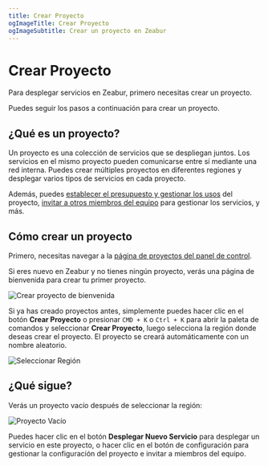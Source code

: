 ```yaml
---
title: Crear Proyecto
ogImageTitle: Crear Proyecto
ogImageSubtitle: Crear un proyecto en Zeabur
---
```


# Crear Proyecto

Para desplegar servicios en Zeabur, primero necesitas crear un proyecto.

Puedes seguir los pasos a continuación para crear un proyecto.

## ¿Qué es un proyecto?

Un proyecto es una colección de servicios que se despliegan juntos. Los servicios en el mismo proyecto pueden comunicarse entre sí mediante una red interna.
Puedes crear múltiples proyectos en diferentes regiones y desplegar varios tipos de servicios en cada proyecto.

Además, puedes [establecer el presupuesto y gestionar los usos](../manage/budget) del proyecto, [invitar a otros miembros del equipo](../manage/invite) para gestionar los servicios, y más.

## Cómo crear un proyecto

Primero, necesitas navegar a la [página de proyectos del panel de control](https://dash.zeabur.com/projects).

Si eres nuevo en Zeabur y no tienes ningún proyecto, verás una página de bienvenida para crear tu primer proyecto.

![Crear proyecto de bienvenida](/deploy/create-project/onboarding.png)

Si ya has creado proyectos antes, simplemente puedes hacer clic en el botón **Crear Proyecto** o presionar `CMD + K` o `Ctrl + K` para abrir la paleta de comandos y seleccionar **Crear Proyecto**, 
luego selecciona la región donde deseas crear el proyecto. El proyecto se creará automáticamente con un nombre aleatorio.

![Seleccionar Región](/deploy/create-project/select-region.png)

## ¿Qué sigue?

Verás un proyecto vacío después de seleccionar la región:

![Proyecto Vacío](/deploy/create-project/empty-project.png)

Puedes hacer clic en el botón **Desplegar Nuevo Servicio** para desplegar un servicio en este proyecto, o hacer clic en el botón de configuración para gestionar la configuración del proyecto e invitar a miembros del equipo.